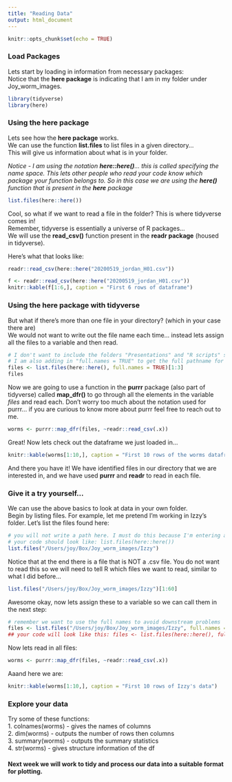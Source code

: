 ```yaml
---
title: "Reading Data"
output: html_document
---
```


```r
knitr::opts_chunk$set(echo = TRUE)
```

### Load Packages

Lets start by loading in information from necessary packages:  
Notice that the **here package** is indicating that I am in my folder under Joy_worm_images.  

```r
library(tidyverse)
library(here)
```

### Using the here package

Lets see how the **here package** works.  
We can use the function **list.files** to list files in a given directory...  
This will give us information about what is in your folder.  

*Notice - I am using the notation **here::here()**... this is called specifying the name space. This lets other people who read your code know which package your function belongs to. So in this case we are using the **here()** function that is present in the **here** package*

```r
list.files(here::here())
```

Cool, so what if we want to read a file in the folder? This is where tidyverse comes in!   
Remember, tidyverse is essentially a universe of R packages...  
We will use the **read_csv()** function present in the **readr package** (housed in tidyverse).  

Here's what that looks like:
```r
readr::read_csv(here::here("20200519_jordan_H01.csv"))
```
```r
f <- readr::read_csv(here::here("20200519_jordan_H01.csv"))
knitr::kable(f[1:6,], caption = "First 6 rows of dataframe")
```

### Using the here package with tidyverse
But what if there's more than one file in your directory? (which in your case there are)  
We would not want to write out the file name each time... instead lets assign all the files to a variable and then read.

```r
# I don't want to include the folders "Presentations" and "R scripts" so I am specifying the number of objects unlike above
# I am also adding in "full.names = TRUE" to get the full pathname for each file (ensures we won't have issues later on)
files <- list.files(here::here(), full.names = TRUE)[1:3]
files
```

Now we are going to use a function in the **purrr** package (also part of tidyverse) called **map_dfr()** to go through all the elements in the variable *files* and read each. Don't worry too much about the notation used for purrr... if you are curious to know more about purrr feel free to reach out to me.

```r
worms <- purrr::map_dfr(files, ~readr::read_csv(.x))
```

Great! Now lets check out the dataframe we just loaded in...
```r
knitr::kable(worms[1:10,], caption = "First 10 rows of the worms dataframe")
```

And there you have it! We have identified files in our directory that we are interested in, and we have used **purrr** and **readr** to read in each file. 

### Give it a try yourself...
We can use the above basics to look at data in your own folder.  
Begin by listing files. For example, let me pretend I'm working in Izzy's folder. Let's list the files found here:
```r
# you will not write a path here. I must do this because I'm entering a folder that is not my own
# your code should look like: list.files(here::here())
list.files("/Users/joy/Box/Joy_worm_images/Izzy")
```

Notice that at the end there is a file that is NOT a .csv file. You do not want to read this so we will need to tell R which files we want to read, similar to what I did before...
```r
list.files("/Users/joy/Box/Joy_worm_images/Izzy")[1:60]
```

Awesome okay, now lets assign these to a variable so we can call them in the next step:
```r
# remember we want to use the full names to avoid downstream problems
files <- list.files("/Users/joy/Box/Joy_worm_images/Izzy", full.names = TRUE)[1:60]
## your code will look like this: files <- list.files(here::here(), full.names = TRUE)[1:__]
```

Now lets read in all files:
```r
worms <- purrr::map_dfr(files, ~readr::read_csv(.x))
```

Aaand here we are:
```r
knitr::kable(worms[1:10,], caption = "First 10 rows of Izzy's data")
```

### Explore your data
Try some of these functions:  
1. colnames(worms) - gives the names of columns  
2. dim(worms) - outputs the number of rows then columns  
3. summary(worms) - outputs the summary statistics  
4. str(worms) - gives structure information of the df  
  
#### Next week we will work to tidy and process our data into a suitable format for plotting.
